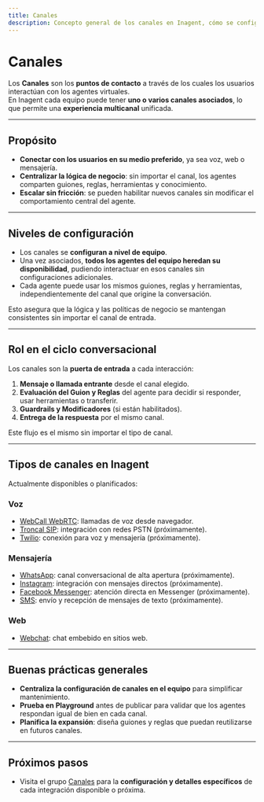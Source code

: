 ```yaml
---
title: Canales
description: Concepto general de los canales en Inagent, cómo se configuran a nivel equipo y su papel en la comunicación multicanal.
---
```



# Canales

Los **Canales** son los **puntos de contacto** a través de los cuales los usuarios interactúan con los agentes virtuales.  
En Inagent cada equipo puede tener **uno o varios canales asociados**, lo que permite una **experiencia multicanal** unificada.

---

## Propósito

- **Conectar con los usuarios en su medio preferido**, ya sea voz, web o mensajería.  
- **Centralizar la lógica de negocio**: sin importar el canal, los agentes comparten guiones, reglas, herramientas y conocimiento.  
- **Escalar sin fricción**: se pueden habilitar nuevos canales sin modificar el comportamiento central del agente.

---

## Niveles de configuración

- Los canales se **configuran a nivel de equipo**.  
- Una vez asociados, **todos los agentes del equipo heredan su disponibilidad**, pudiendo interactuar en esos canales sin configuraciones adicionales.  
- Cada agente puede usar los mismos guiones, reglas y herramientas, independientemente del canal que origine la conversación.

<Callout type="info">
Esto asegura que la lógica y las políticas de negocio se mantengan consistentes  
sin importar el canal de entrada.
</Callout>

---

## Rol en el ciclo conversacional

Los canales son la **puerta de entrada** a cada interacción:

1. **Mensaje o llamada entrante** desde el canal elegido.  
2. **Evaluación del Guion y Reglas** del agente para decidir si responder, usar herramientas o transferir.  
3. **Guardrails y Modificadores** (si están habilitados).  
4. **Entrega de la respuesta** por el mismo canal.

Este flujo es el mismo sin importar el tipo de canal.

---

## Tipos de canales en Inagent

Actualmente disponibles o planificados:

### Voz
- [WebCall WebRTC](../channels/voice/webcall-webrtc): llamadas de voz desde navegador.
- [Troncal SIP](../channels/voice/sip-trunk): integración con redes PSTN (próximamente).
- [Twilio](../channels/voice/twilio): conexión para voz y mensajería (próximamente).

### Mensajería
- [WhatsApp](../channels/whatsapp/setup): canal conversacional de alta apertura (próximamente).
- [Instagram](../channels/instagram/setup): integración con mensajes directos (próximamente).
- [Facebook Messenger](../channels/facebook-messenger/setup): atención directa en Messenger (próximamente).
- [SMS](../channels/sms/setup): envío y recepción de mensajes de texto (próximamente).

### Web
- [Webchat](../channels/webchat/setup): chat embebido en sitios web.

---

## Buenas prácticas generales

- **Centraliza la configuración de canales en el equipo** para simplificar mantenimiento.  
- **Prueba en Playground** antes de publicar para validar que los agentes respondan igual de bien en cada canal.  
- **Planifica la expansión**: diseña guiones y reglas que puedan reutilizarse en futuros canales.

---

## Próximos pasos

- Visita el grupo [Canales](/channels/overview) para la **configuración y detalles específicos** de cada integración disponible o próxima.
